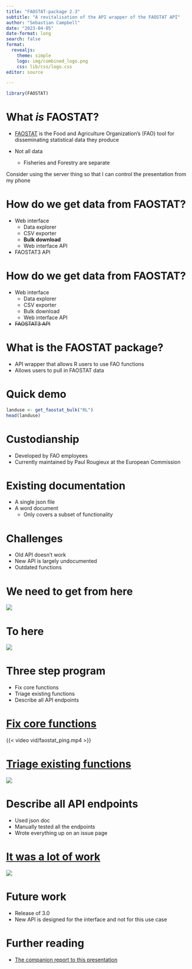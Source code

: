 ```yaml
---
title: "FAOSTAT-package 2.3"
subtitle: "A revitalisation of the API wrapper of the FAOSTAT API"
author: "Sebastian Campbell"
date: "2023-04-05"
date-format: long
search: false
format: 
  revealjs:
    theme: simple
    logo: img/combined_logo.png
    css: lib/css/logo.css
editor: source

---
```


```r
library(FAOSTAT)
```

# What _is_ FAOSTAT?

- [FAOSTAT](https://www.fao.org/faostat) is the Food and Agriculture Organization's (FAO) tool for disseminating statistical data they produce

- Not all data
  - Fisheries and Forestry are separate

::: {.notes}
Consider using the server thing so that I can control the presentation from my phone
:::

# How do we get data from FAOSTAT?

- Web interface
  - Data explorer
  - CSV exporter
  - **Bulk download**
  - Web interface API
- FAOSTAT3 API

# How do we get data from FAOSTAT?

- Web interface
  - Data explorer
  - CSV exporter
  - Bulk download
  - Web interface API
- ~~FAOSTAT3 API~~

# What is the FAOSTAT package?

- API wrapper that allows R users to use FAO functions
- Allows users to pull in FAOSTAT data

# Quick demo
```r
landuse <- get_faostat_bulk("RL")
head(landuse)
```

# Custodianship

- Developed by FAO employees
- Currently maintained by Paul Rougieux at the European Commission

# Existing documentation

- A single json file
- A word document
  - Only covers a subset of functionality

# Challenges

- Old API doesn't work
- New API is largely undocumented
- Outdated functions

# We need to get from here

![](img/gitlab_code.png){.r-stretch}

# To here

![](img/faostat_cran.png){.r-stretch}

# Three step program

- Fix core functions
- Triage existing functions
- Describe all API endpoints

# [Fix core functions](https://gitlab.com/paulrougieux/faostatpackage/-/issues/12)

{{< video vid/faostat_ping.mp4 >}}

# [Triage existing functions](https://gitlab.com/paulrougieux/faostatpackage/-/issues/20)

![](img/defunctions.png){.r-stretch}

# Describe all API endpoints

- Used json doc
- Manually tested all the endpoints
- Wrote everything up on an issue page

# [It was a lot of work](https://gitlab.com/paulrougieux/faostatpackage/-/issues/23)

![](img/api_endpoints.png)

# Future work

- Release of 3.0
- New API is designed for the interface and not for this use case

# Further reading

- [The companion report to this presentation](https://sebastian-c.github.io/uls-data-project/data_project.html)

